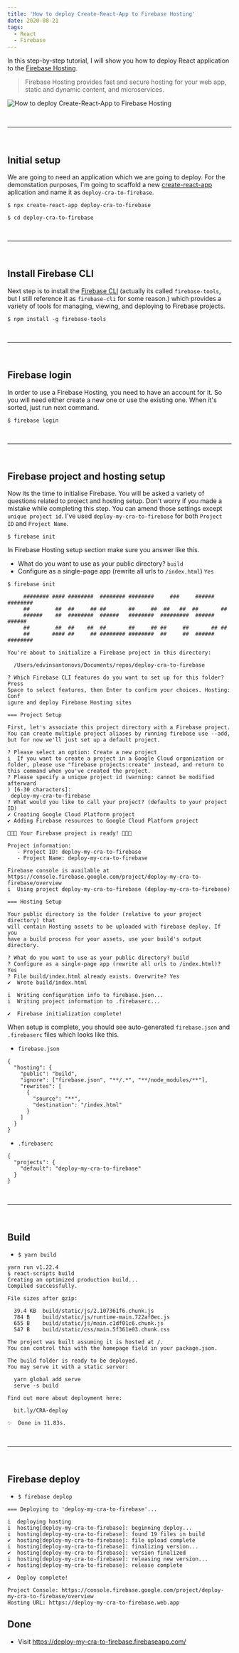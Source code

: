 ```yaml
---
title: 'How to deploy Create-React-App to Firebase Hosting'
date: 2020-08-21
tags:
  - React
  - Firebase
---
```


In this step-by-step tutorial, I will show you how to deploy React application to the [Firebase Hosting](https://firebase.google.com/docs/hosting).

> Firebase Hosting provides fast and secure hosting for your web app, static and dynamic content, and microservices.

![How to deploy Create-React-App to Firebase Hosting](./intro.png)

<br />

---

<br />

## Initial setup

We are going to need an application which we are going to deploy. For the demonstation purposes, I'm going to scaffold a new [create-react-app](https://create-react-app.dev/) aplication and name it as `deploy-cra-to-firebase`.

```
$ npx create-react-app deploy-cra-to-firebase

$ cd deploy-cra-to-firebase
```

<br />

---

<br />

## Install Firebase CLI

Next step is to install the [Firebase CLI](https://github.com/firebase/firebase-tools) (actually its called `firebase-tools`, but I still reference it as `firebase-cli` for some reason.) which provides a variety of tools for managing, viewing, and deploying to Firebase projects.

```
$ npm install -g firebase-tools
```

<br />

---

<br />

## Firebase login

In order to use a Firebase Hosting, you need to have an account for it. So you will need either create a new one or use the existing one. When it's sorted, just run next command.

```
$ firebase login
```

<br />

---

<br />

## Firebase project and hosting setup

Now its the time to initialise Firebase. You will be asked a variety of questions related to project and hosting setup. Don't worry if you made a mistake while completing this step. You can amend those settings except `unique project id`. I've used `deploy-my-cra-to-firebase` for both `Project ID` and `Project Name`.

```
$ firebase init
```

In Firebase Hosting setup section make sure you answer like this.

- What do you want to use as your public directory? `build`
- Configure as a single-page app (rewrite all urls to `/index.html`) `Yes`

```
$ firebase init

     ######## #### ########  ######## ########     ###     ######  ########
     ##        ##  ##     ## ##       ##     ##  ##   ##  ##       ##
     ######    ##  ########  ######   ########  #########  ######  ######
     ##        ##  ##    ##  ##       ##     ## ##     ##       ## ##
     ##       #### ##     ## ######## ########  ##     ##  ######  ########

You're about to initialize a Firebase project in this directory:

  /Users/edvinsantonovs/Documents/repos/deploy-cra-to-firebase

? Which Firebase CLI features do you want to set up for this folder? Press
Space to select features, then Enter to confirm your choices. Hosting: Conf
igure and deploy Firebase Hosting sites

=== Project Setup

First, let's associate this project directory with a Firebase project.
You can create multiple project aliases by running firebase use --add,
but for now we'll just set up a default project.

? Please select an option: Create a new project
i  If you want to create a project in a Google Cloud organization or folder, please use "firebase projects:create" instead, and return to this command when you've created the project.
? Please specify a unique project id (warning: cannot be modified afterward
) [6-30 characters]:
 deploy-my-cra-to-firebase
? What would you like to call your project? (defaults to your project ID)
✔ Creating Google Cloud Platform project
✔ Adding Firebase resources to Google Cloud Platform project

🎉🎉🎉 Your Firebase project is ready! 🎉🎉🎉

Project information:
   - Project ID: deploy-my-cra-to-firebase
   - Project Name: deploy-my-cra-to-firebase

Firebase console is available at
https://console.firebase.google.com/project/deploy-my-cra-to-firebase/overview
i  Using project deploy-my-cra-to-firebase (deploy-my-cra-to-firebase)

=== Hosting Setup

Your public directory is the folder (relative to your project directory) that
will contain Hosting assets to be uploaded with firebase deploy. If you
have a build process for your assets, use your build's output directory.

? What do you want to use as your public directory? build
? Configure as a single-page app (rewrite all urls to /index.html)? Yes
? File build/index.html already exists. Overwrite? Yes
✔  Wrote build/index.html

i  Writing configuration info to firebase.json...
i  Writing project information to .firebaserc...

✔  Firebase initialization complete!
```

When setup is complete, you should see auto-generated `firebase.json` and `.firebaserc` files which looks like this.

- `firebase.json`

```
{
  "hosting": {
    "public": "build",
    "ignore": ["firebase.json", "**/.*", "**/node_modules/**"],
    "rewrites": [
      {
        "source": "**",
        "destination": "/index.html"
      }
    ]
  }
}
```

- `.firebaserc`

```
{
  "projects": {
    "default": "deploy-my-cra-to-firebase"
  }
}
```

<br />

---

<br />

## Build

- `$ yarn build`

```
yarn run v1.22.4
$ react-scripts build
Creating an optimized production build...
Compiled successfully.

File sizes after gzip:

  39.4 KB  build/static/js/2.107361f6.chunk.js
  784 B    build/static/js/runtime-main.722af0ec.js
  655 B    build/static/js/main.c1df01c6.chunk.js
  547 B    build/static/css/main.5f361e03.chunk.css

The project was built assuming it is hosted at /.
You can control this with the homepage field in your package.json.

The build folder is ready to be deployed.
You may serve it with a static server:

  yarn global add serve
  serve -s build

Find out more about deployment here:

  bit.ly/CRA-deploy

✨  Done in 11.83s.
```

<br />

---

<br />

## Firebase deploy

- `$ firebase deplop`

```
=== Deploying to 'deploy-my-cra-to-firebase'...

i  deploying hosting
i  hosting[deploy-my-cra-to-firebase]: beginning deploy...
i  hosting[deploy-my-cra-to-firebase]: found 19 files in build
✔  hosting[deploy-my-cra-to-firebase]: file upload complete
i  hosting[deploy-my-cra-to-firebase]: finalizing version...
✔  hosting[deploy-my-cra-to-firebase]: version finalized
i  hosting[deploy-my-cra-to-firebase]: releasing new version...
✔  hosting[deploy-my-cra-to-firebase]: release complete

✔  Deploy complete!

Project Console: https://console.firebase.google.com/project/deploy-my-cra-to-firebase/overview
Hosting URL: https://deploy-my-cra-to-firebase.web.app
```

## Done

- Visit https://deploy-my-cra-to-firebase.firebaseapp.com/

